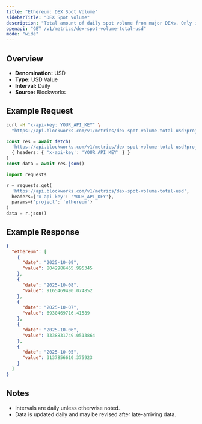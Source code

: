 ```yaml
---
title: "Ethereum: DEX Spot Volume"
sidebarTitle: "DEX Spot Volume"
description: "Total amount of daily spot volume from major DEXs. Only includes volumes from fee-paying liquidity pools."
openapi: "GET /v1/metrics/dex-spot-volume-total-usd"
mode: "wide"
---
```


## Overview

- **Denomination:** USD
- **Type:** USD Value
- **Interval:** Daily
- **Source:** Blockworks

## Example Request

<CodeGroup>

```bash cURL
curl -H "x-api-key: YOUR_API_KEY" \
  "https://api.blockworks.com/v1/metrics/dex-spot-volume-total-usd?project=ethereum"
```

```typescript TypeScript
const res = await fetch(
  'https://api.blockworks.com/v1/metrics/dex-spot-volume-total-usd?project=ethereum',
  { headers: { 'x-api-key': 'YOUR_API_KEY' } }
)
const data = await res.json()
```

```python Python
import requests

r = requests.get(
  'https://api.blockworks.com/v1/metrics/dex-spot-volume-total-usd',
  headers={'x-api-key': 'YOUR_API_KEY'},
  params={'project': 'ethereum'}
)
data = r.json()
```

</CodeGroup>

## Example Response

```json
{
  "ethereum": [
    {
      "date": "2025-10-09",
      "value": 8042986465.995345
    },
    {
      "date": "2025-10-08",
      "value": 9165469490.074852
    },
    {
      "date": "2025-10-07",
      "value": 6930469716.41589
    },
    {
      "date": "2025-10-06",
      "value": 3338831749.0513864
    },
    {
      "date": "2025-10-05",
      "value": 3137856610.375923
    }
  ]
}
```

## Notes
- Intervals are daily unless otherwise noted.
- Data is updated daily and may be revised after late-arriving data.